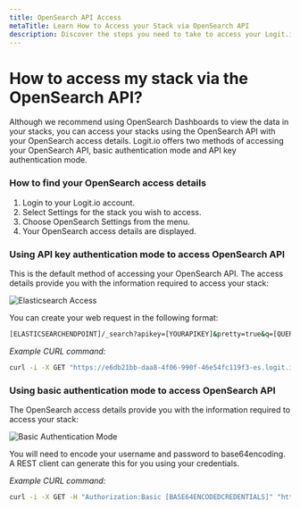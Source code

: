 ```yaml
---
title: OpenSearch API Access
metaTitle: Learn How to Access your Stack via OpenSearch API
description: Discover the steps you need to take to access your Logit.io stack via the OpenSearch API in this helpful article from Logit.io.
---
```


# How to access my stack via the OpenSearch API?

Although we recommend using OpenSearch Dashboards to view the data in your stacks, 
you can access your stacks using the OpenSearch API with your OpenSearch 
access details. Logit.io offers two methods of accessing your OpenSearch API, 
basic authentication mode and API key authentication mode.

### How to find your OpenSearch access details

1. Login to your Logit.io account.
2. Select Settings for the stack you wish to access.
3. Choose OpenSearch Settings from the menu.
4. Your OpenSearch access details are displayed.

### Using API key authentication mode to access OpenSearch API

This is the default method of accessing your OpenSearch API. The access
details provide you with the information required to access your stack:

![Elasticsearch Access](@/images/help/log-management/storage/elasticsearch-access.png)

You can create your web request in the following format:

```cmd copy
[ELASTICSEARCHENDPOINT]/_search?apikey=[YOURAPIKEY]&pretty=true&q=[QUERY] 
```

*Example CURL command:*

```cmd copy
curl -i -X GET "https://e6db21bb-daa8-4f06-990f-46e54fc119f3-es.logit.io/_search?apikey=e5d65acc-972a-44c1-ad42-688dfca27a04ae&pretty=true&q=[QUERY]"
```

### Using basic authentication mode to access OpenSearch API

The OpenSearch access details provide you with the information required to access your stack:

![Basic Authentication Mode](@/images/help/log-management/storage/basic-authentication-mode.png)

You will need to encode your username and password to base64encoding. 
A REST client can generate this for you using your credentials.

*Example CURL command:*

```cmd copy
curl -i -X GET -H "Authorization:Basic [BASE64ENCODEDCREDENTIALS]" "https:///e6db21bb-daa8-4f06-990f-46e54fc119f3-es.logit.io/_search?q=[QUERY]"
```